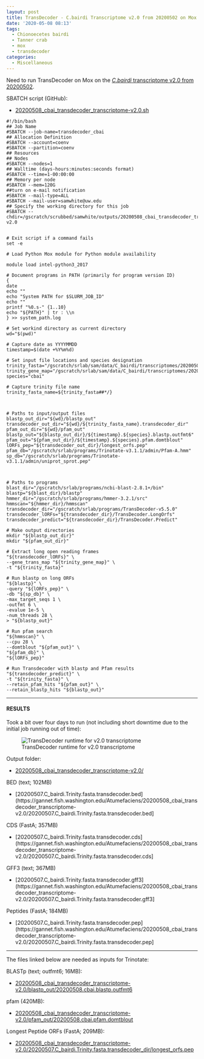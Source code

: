 ```yaml
---
layout: post
title: TransDecoder - C.bairdi Transcriptome v2.0 from 20200502 on Mox
date: '2020-05-08 08:13'
tags:
  - Chionoecetes bairdi
  - Tanner crab
  - mox
  - transdecoder
categories:
  - Miscellaneous
---
```

Need to run TransDecoder on Mox on the [_C.bairdi_ transcriptome v2.0 from 20200502](https://robertslab.github.io/sams-notebook/2020/05/02/Transcriptome-Assembly-C.bairdi-All-RNAseq-Data-Without-Taxonomic-Filters-with-Trinity-on-Mox.html).



SBATCH script (GitHub):

- [20200508_cbai_transdecoder_transcriptome-v2.0.sh](https://github.com/RobertsLab/sams-notebook/blob/master/sbatch_scripts/20200508_cbai_transdecoder_transcriptome-v2.0.sh)


```
#!/bin/bash
## Job Name
#SBATCH --job-name=transdecoder_cbai
## Allocation Definition
#SBATCH --account=coenv
#SBATCH --partition=coenv
## Resources
## Nodes
#SBATCH --nodes=1
## Walltime (days-hours:minutes:seconds format)
#SBATCH --time=1-00:00:00
## Memory per node
#SBATCH --mem=120G
##turn on e-mail notification
#SBATCH --mail-type=ALL
#SBATCH --mail-user=samwhite@uw.edu
## Specify the working directory for this job
#SBATCH --chdir=/gscratch/scrubbed/samwhite/outputs/20200508_cbai_transdecoder_transcriptome-v2.0


# Exit script if a command fails
set -e

# Load Python Mox module for Python module availability

module load intel-python3_2017

# Document programs in PATH (primarily for program version ID)
{
date
echo ""
echo "System PATH for $SLURM_JOB_ID"
echo ""
printf "%0.s-" {1..10}
echo "${PATH}" | tr : \\n
} >> system_path.log

# Set workind directory as current directory
wd="$(pwd)"

# Capture date as YYYYMMDD
timestamp=$(date +%Y%m%d)

# Set input file locations and species designation
trinity_fasta="/gscratch/srlab/sam/data/C_bairdi/transcriptomes/20200507.C_bairdi.Trinity.fasta"
trinity_gene_map="/gscratch/srlab/sam/data/C_bairdi/transcriptomes/20200507.C_bairdi.Trinity.fasta.gene_trans_map"
species="cbai"

# Capture trinity file name
trinity_fasta_name=${trinity_fasta##*/}



# Paths to input/output files
blastp_out_dir="${wd}/blastp_out"
transdecoder_out_dir="${wd}/${trinity_fasta_name}.transdecoder_dir"
pfam_out_dir="${wd}/pfam_out"
blastp_out="${blastp_out_dir}/${timestamp}.${species}.blastp.outfmt6"
pfam_out="${pfam_out_dir}/${timestamp}.${species}.pfam.domtblout"
lORFs_pep="${transdecoder_out_dir}/longest_orfs.pep"
pfam_db="/gscratch/srlab/programs/Trinotate-v3.1.1/admin/Pfam-A.hmm"
sp_db="/gscratch/srlab/programs/Trinotate-v3.1.1/admin/uniprot_sprot.pep"



# Paths to programs
blast_dir="/gscratch/srlab/programs/ncbi-blast-2.8.1+/bin"
blastp="${blast_dir}/blastp"
hmmer_dir="/gscratch/srlab/programs/hmmer-3.2.1/src"
hmmscan="${hmmer_dir}/hmmscan"
transdecoder_dir="/gscratch/srlab/programs/TransDecoder-v5.5.0"
transdecoder_lORFs="${transdecoder_dir}/TransDecoder.LongOrfs"
transdecoder_predict="${transdecoder_dir}/TransDecoder.Predict"

# Make output directories
mkdir "${blastp_out_dir}"
mkdir "${pfam_out_dir}"

# Extract long open reading frames
"${transdecoder_lORFs}" \
--gene_trans_map "${trinity_gene_map}" \
-t "${trinity_fasta}"

# Run blastp on long ORFs
"${blastp}" \
-query "${lORFs_pep}" \
-db "${sp_db}" \
-max_target_seqs 1 \
-outfmt 6 \
-evalue 1e-5 \
-num_threads 28 \
> "${blastp_out}"

# Run pfam search
"${hmmscan}" \
--cpu 28 \
--domtblout "${pfam_out}" \
"${pfam_db}" \
"${lORFs_pep}"

# Run Transdecoder with blastp and Pfam results
"${transdecoder_predict}" \
-t "${trinity_fasta}" \
--retain_pfam_hits "${pfam_out}" \
--retain_blastp_hits "${blastp_out}"
```


---

#### RESULTS

Took a bit over four days to run (not including short downtime due to the initial job running out of time):

![TransDecoder runtime for v2.0 transcriptome](https://github.com/RobertsLab/sams-notebook/blob/master/images/screencaps/20200508_cbai_transdecoder_transcriptome-v2.0_runtime.png?raw=true)

Output folder:

- [20200508_cbai_transdecoder_transcriptome-v2.0/](https://gannet.fish.washington.edu/Atumefaciens/20200508_cbai_transdecoder_transcriptome-v2.0/)

BED (text; 102MB)

- [20200507.C_bairdi.Trinity.fasta.transdecoder.bed](https://gannet.fish.washington.edu/Atumefaciens/20200508_cbai_transdecoder_transcriptome-v2.0/20200507.C_bairdi.Trinity.fasta.transdecoder.bed]

CDS (FastA; 357MB)

- [20200507.C_bairdi.Trinity.fasta.transdecoder.cds](https://gannet.fish.washington.edu/Atumefaciens/20200508_cbai_transdecoder_transcriptome-v2.0/20200507.C_bairdi.Trinity.fasta.transdecoder.cds]

GFF3 (text; 367MB)

- [20200507.C_bairdi.Trinity.fasta.transdecoder.gff3](https://gannet.fish.washington.edu/Atumefaciens/20200508_cbai_transdecoder_transcriptome-v2.0/20200507.C_bairdi.Trinity.fasta.transdecoder.gff3]

Peptides (FastA; 184MB)

- [20200507.C_bairdi.Trinity.fasta.transdecoder.pep](https://gannet.fish.washington.edu/Atumefaciens/20200508_cbai_transdecoder_transcriptome-v2.0/20200507.C_bairdi.Trinity.fasta.transdecoder.pep]

---

The files linked below are needed as inputs for Trinotate:

BLASTp (text; outfmt6; 16MB):

- [20200508_cbai_transdecoder_transcriptome-v2.0/blastp_out/20200508.cbai.blastp.outfmt6](https://gannet.fish.washington.edu/Atumefaciens/20200508_cbai_transdecoder_transcriptome-v2.0/blastp_out/20200508.cbai.blastp.outfmt6)

pfam (420MB):

- [20200508_cbai_transdecoder_transcriptome-v2.0/pfam_out/20200508.cbai.pfam.domtblout](https://gannet.fish.washington.edu/Atumefaciens/20200508_cbai_transdecoder_transcriptome-v2.0/pfam_out/20200508.cbai.pfam.domtblout)

Longest Peptide ORFs (FastA; 209MB):

- [20200508_cbai_transdecoder_transcriptome-v2.0/20200507.C_bairdi.Trinity.fasta.transdecoder_dir/longest_orfs.pep](https://gannet.fish.washington.edu/Atumefaciens/20200508_cbai_transdecoder_transcriptome-v2.0/20200507.C_bairdi.Trinity.fasta.transdecoder_dir/longest_orfs.pep)
